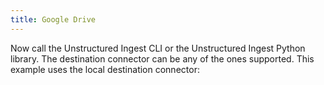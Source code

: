 ```yaml
---
title: Google Drive
---
```



<NewDocument />


<SharedContentGoogleDrive/>
<SharedAPIKeyURL/>

Now call the Unstructured Ingest CLI or the Unstructured Ingest Python library. The destination connector can be any of the ones supported. This example uses the local destination connector:


<CodeGroup>
  <GoogleDriveAPISh />
  <GoogleDriveAPIPyV2 />
  <GoogleDriveAPIPyV1 />
</CodeGroup>


<GoogleCredentialsFileAsString />